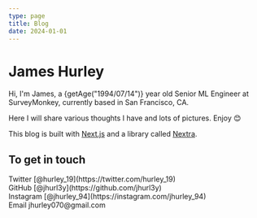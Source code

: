 ```yaml
---
type: page
title: Blog
date: 2024-01-01
---
```



# James Hurley

Hi, I'm James, a {getAge("1994/07/14")} year old Senior ML Engineer at SurveyMonkey, currently based in San Francisco, CA.

Here I will share various thoughts I have and lots of pictures. Enjoy 😊

This blog is built with <a href="https://nextjs.org">Next.js</a> and a library called <a href="https://nextra.vercel.app">Nextra</a>.

## To get in touch

<div>
  Twitter [@hurley_19](https://twitter.com/hurley_19)<br />
  GitHub [@jhurl3y](https://github.com/jhurl3y)<br />
  Instagram [@jhurley_94](https://instagram.com/jhurley_94)<br />
  Email jhurley070@gmail.com
</div>

